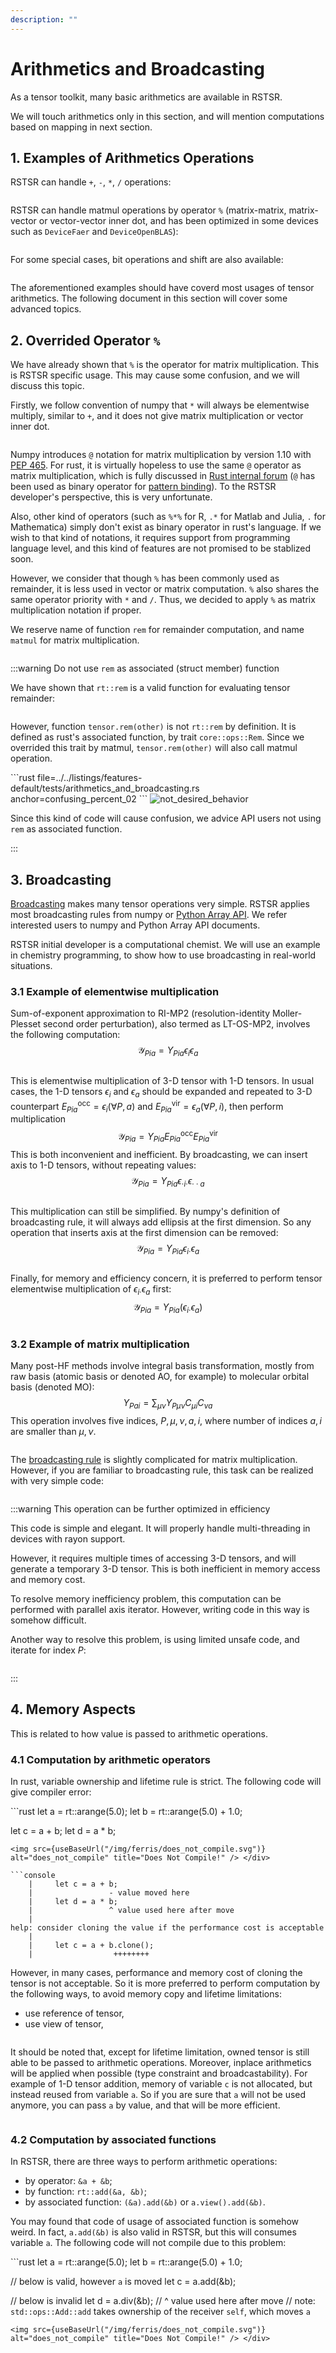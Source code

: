 ```yaml
---
description: ""
---
```



# Arithmetics and Broadcasting

As a tensor toolkit, many basic arithmetics are available in RSTSR.

We will touch arithmetics only in this section, and will mention computations based on mapping in next section.

## 1. Examples of Arithmetics Operations

RSTSR can handle `+`, `-`, `*`, `/` operations:

```rust file=../../listings/features-default/tests/arithmetics_and_broadcasting.rs anchor=basic_arithmetics_01
```

RSTSR can handle matmul operations by operator `%` (matrix-matrix, matrix-vector or vector-vector inner dot, and has been optimized in some devices such as `DeviceFaer` and `DeviceOpenBLAS`):

```rust file=../../listings/features-default/tests/arithmetics_and_broadcasting.rs anchor=basic_arithmetics_02
```

For some special cases, bit operations and shift are also available:

```rust file=../../listings/features-default/tests/arithmetics_and_broadcasting.rs anchor=basic_arithmetics_03
```

The aforementioned examples should have coverd most usages of tensor arithmetics.
The following document in this section will cover some advanced topics.

## 2. Overrided Operator `%`

We have already shown that `%` is the operator for matrix multiplication. This is RSTSR specific usage.
This may cause some confusion, and we will discuss this topic.

Firstly, we follow convention of numpy that `*` will always be elementwise multiply, similar to `+`, and it does not give matrix multiplication or vector inner dot.

```rust file=../../listings/features-default/tests/arithmetics_and_broadcasting.rs anchor=star_as_elem_mult
```

Numpy introduces `@` notation for matrix multiplication by version 1.10 with [PEP 465](https://peps.python.org/pep-0465/).
For rust, it is virtually hopeless to use the same `@` operator as matrix multiplication, which is fully discussed in [Rust internal forum](https://internals.rust-lang.org/t/add-operator-for-matrix-multiplication/16026/17) (`@` has been used as binary operator for [pattern binding](https://doc.rust-lang.org/book/appendix-02-operators.html)).
To the RSTSR developer's perspective, this is very unfortunate.

Also, other kind of operators (such as `%*%` for R, `.*` for Matlab and Julia, `.` for Mathematica) simply don't exist as binary operator in rust's language.
If we wish to that kind of notations, it requires support from programming language level, and this kind of features are not promised to be stablized soon.

However, we consider that though `%` has been commonly used as remainder, it is less used in vector or matrix computation.
`%` also shares the same operator priority with `*` and `/`.
Thus, we decided to apply `%` as matrix multiplication notation if proper.

We reserve name of function `rem` for remainder computation, and name `matmul` for matrix multiplication.
```rust file=../../listings/features-default/tests/arithmetics_and_broadcasting.rs anchor=true_rem
```

:::warning Do not use `rem` as associated (struct member) function

We have shown that `rt::rem` is a valid function for evaluating tensor remainder:

```rust file=../../listings/features-default/tests/arithmetics_and_broadcasting.rs anchor=confusing_percent_01
```

However, function `tensor.rem(other)` is not `rt::rem` by definition.
It is defined as rust's associated function, by trait `core::ops::Rem`.
Since we overrided this trait by matmul, `tensor.rem(other)` will also call matmul operation.

<div className="ferris-overlay">
```rust file=../../listings/features-default/tests/arithmetics_and_broadcasting.rs anchor=confusing_percent_02
```
<img src={useBaseUrl("/img/ferris/not_desired_behavior.svg")} alt="not_desired_behavior" title="Not desired behavior!" /> </div>

Since this kind of code will cause confusion, we advice API users not using `rem` as associated function.

:::

## 3. Broadcasting

[Broadcasting](https://numpy.org/doc/stable/user/basics.broadcasting.html) makes many tensor operations very simple.
RSTSR applies most broadcasting rules from numpy or [Python Array API](https://data-apis.org/array-api/2023.12/API_specification/broadcasting.html).
We refer interested users to numpy and Python Array API documents.

RSTSR initial developer is a computational chemist. We will use an example in chemistry programming, to show how to use broadcasting in real-world situations.

### 3.1 Example of elementwise multiplication

Sum-of-exponent approximation to RI-MP2 (resolution-identity Moller-Plesset second order perturbation), also termed as LT-OS-MP2, involves the following computation:
$$
\mathcal{Y}_{Pia} = Y_{Pia} \epsilon_{i} \epsilon_{a}
$$

```rust file=../../listings/features-default/tests/arithmetics_and_broadcasting.rs anchor=lt_os_mp2_01
```

This is elementwise multiplication of 3-D tensor with 1-D tensors. In usual cases, the 1-D tensors $\epsilon_{i}$ and $\epsilon_{a}$ should be expanded and repeated to 3-D counterpart $E^\mathrm{occ}_{Pia} = \epsilon_i (\forall P, a)$ and $E^\mathrm{vir}_{Pia} = \epsilon_a (\forall P, i)$, then perform multiplication
$$
\mathcal{Y}_{Pia} = Y_{Pia} E^\mathrm{occ}_{Pia} E^\mathrm{vir}_{Pia}
$$
This is both inconvenient and inefficient. By broadcasting, we can insert axis to 1-D tensors, without repeating values:
$$
\mathcal{Y}_{Pia} = Y_{Pia} \epsilon_{\cdot i \cdot} \epsilon_{\cdot \cdot a}
$$

```rust file=../../listings/features-default/tests/arithmetics_and_broadcasting.rs anchor=lt_os_mp2_02
```

This multiplication can still be simplified.
By numpy's definition of broadcasting rule, it will always add ellipsis at the first dimension.
So any operation that inserts axis at the first dimension can be removed:
$$
\mathcal{Y}_{Pia} = Y_{Pia} \epsilon_{i \cdot} \epsilon_{a}
$$

```rust file=../../listings/features-default/tests/arithmetics_and_broadcasting.rs anchor=lt_os_mp2_03
```

Finally, for memory and efficiency concern, it is preferred to perform tensor elementwise multiplication of $\epsilon_{i \cdot} \epsilon_{a}$ first:
$$
\mathcal{Y}_{Pia} = Y_{Pia} (\epsilon_{i \cdot} \epsilon_{a})
$$

```rust file=../../listings/features-default/tests/arithmetics_and_broadcasting.rs anchor=lt_os_mp2_04
```

### 3.2 Example of matrix multiplication

Many post-HF methods involve integral basis transformation, mostly from raw basis (atomic basis or denoted AO, for example) to molecular orbital basis (denoted MO):
$$
Y_{P ai} = \sum_{\mu \nu} Y_{P \mu \nu} C_{\mu i} C_{\nu a}
$$
This operation involves five indices, $P, \mu, \nu, a, i$, where number of indices $a, i$ are smaller than $\mu, \nu$.

```rust file=../../listings/features-default/tests/arithmetics_and_broadcasting.rs anchor=ao2mo_vo_01
```

The [broadcasting rule](https://data-apis.org/array-api/2023.12/API_specification/generated/array_api.matmul.html) is slightly complicated for matrix multiplication.
However, if you are familiar to broadcasting rule, this task can be realized with very simple code:

```rust file=../../listings/features-default/tests/arithmetics_and_broadcasting.rs anchor=ao2mo_vo_02
```

:::warning This operation can be further optimized in efficiency

This code is simple and elegant. It will properly handle multi-threading in devices with rayon support.

However, it requires multiple times of accessing 3-D tensors, and will generate a temporary 3-D tensor.
This is both inefficient in memory access and memory cost.

To resolve memory inefficiency problem, this computation can be performed with parallel axis iterator.
However, writing code in this way is somehow difficult.

Another way to resolve this problem, is using limited unsafe code, and iterate for index $P$:

```rust file=../../listings/features-default/tests/arithmetics_and_broadcasting.rs anchor=ao2mo_vo_03
```

:::

## 4. Memory Aspects

This is related to how value is passed to arithmetic operations.

### 4.1 Computation by arithmetic operators

In rust, variable ownership and lifetime rule is strict. The following code will give compiler error:

<div className="ferris-overlay">
```rust
let a = rt::arange(5.0);
let b = rt::arange(5.0) + 1.0;

let c = a + b;
let d = a * b;
```
<img src={useBaseUrl("/img/ferris/does_not_compile.svg")} alt="does_not_compile" title="Does Not Compile!" /> </div>

```console
    |     let c = a + b;
    |                 - value moved here
    |     let d = a * b;
    |                 ^ value used here after move
    |
help: consider cloning the value if the performance cost is acceptable
    |
    |     let c = a + b.clone();
    |                  ++++++++
```

However, in many cases, performance and memory cost of cloning the tensor is not acceptable.
So it is more preferred to perform computation by the following ways, to avoid memory copy and lifetime limitations:
- use reference of tensor,
- use view of tensor,

```rust file=../../listings/features-default/tests/arithmetics_and_broadcasting.rs anchor=memory_aspects_01
```

It should be noted that, except for lifetime limitation, owned tensor is still able to be passed to arithmetic operations.
Moreover, inplace arithmetics will be applied when possible (type constraint and broadcastability).
For example of 1-D tensor addition, memory of variable `c` is not allocated, but instead reused from variable `a`.
So if you are sure that `a` will not be used anymore, you can pass `a` by value, and that will be more efficient.

```rust file=../../listings/features-default/tests/arithmetics_and_broadcasting.rs anchor=memory_aspects_02
```

### 4.2 Computation by associated functions

In RSTSR, there are three ways to perform arithmetic operations:
- by operator: `&a + &b`;
- by function: `rt::add(&a, &b)`;
- by associated function: `(&a).add(&b)` or `a.view().add(&b)`.

You may found that code of usage of associated function is somehow weird.
In fact, `a.add(&b)` is also valid in RSTSR, but this will consumes variable `a`.
The following code will not compile due to this problem:
<div className="ferris-overlay">
```rust
let a = rt::arange(5.0);
let b = rt::arange(5.0) + 1.0;

// below is valid, however `a` is moved
let c = a.add(&b);

// below is invalid
let d = a.div(&b);
//      ^ value used here after move
// note: `std::ops::Add::add` takes ownership of the receiver `self`, which moves `a`
```
<img src={useBaseUrl("/img/ferris/does_not_compile.svg")} alt="does_not_compile" title="Does Not Compile!" /> </div>
